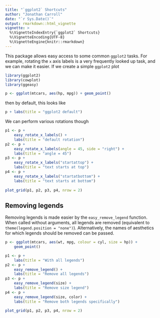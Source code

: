 ```yaml
---
title: "`ggplot2` Shortcuts"
author: "Jonathan Carroll"
date: "`r Sys.Date()`"
output: rmarkdown::html_vignette
vignette: >
  %\VignetteIndexEntry{`ggplot2` Shortcuts}
  %\VignetteEncoding{UTF-8}
  %\VignetteEngine{knitr::rmarkdown}
---
```


This package allows easy access to some common `ggplot2` tasks. For example, rotating the `x` axis labels is a very frequently looked up task, and we can make it easier. If we create a simple `ggplot2` plot

```r
library(ggplot2)
library(cowplot)
library(ggeasy)

p <- ggplot(mtcars, aes(hp, mpg)) + geom_point()
```

then by default, this looks like

```r
p + labs(title = "ggplot2 default")
```

We can perform various rotations though

```r
p1 <- p + 
    easy_rotate_x_labels() + 
    labs(title = "default rotation")
p2 <- p + 
    easy_rotate_x_labels(angle = 45, side = "right") + 
    labs(title = "angle = 45")
p3 <- p + 
    easy_rotate_x_labels("startattop") + 
    labs(title = "text starts at top")
p4 <- p + 
    easy_rotate_x_labels("startatbottom") + 
    labs(title = "text starts at bottom")
    
plot_grid(p1, p2, p3, p4, nrow = 2)
```

## Removing legends

Removing legends is made easier by the `easy_remove_legend` function.  When called without arguments, all legends are removed (equivalent to `theme(legend.position = "none")`). Alternatively, the names of aesthetics for which legends should be removed can be passed.

```r
p <- ggplot(mtcars, aes(wt, mpg, colour = cyl, size = hp)) +
    geom_point()

p1 <- p + 
    labs(title = "With all legends")
p2 <- p + 
    easy_remove_legend() + 
    labs(title = "Remove all legends")
p3 <- p + 
    easy_remove_legend(size) + 
    labs(title = "Remove size legend")
p4 <- p + 
    easy_remove_legend(size, color) + 
    labs(title = "Remove both legends specifically")

plot_grid(p1, p2, p3, p4, nrow = 2)
```



